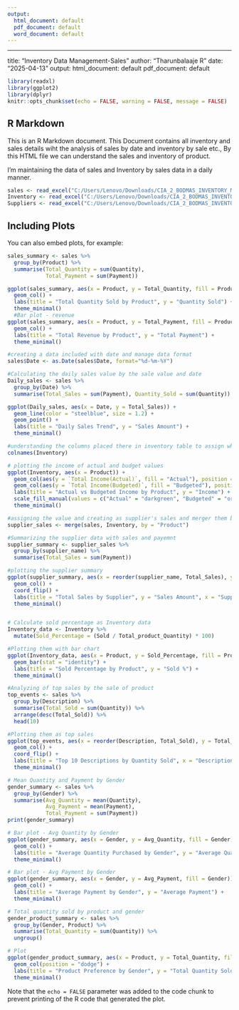 ---
output:
  html_document: default
  pdf_document: default
  word_document: default
---
---
title: "Inventory Data Management-Sales"
author: "Tharunbalaaje R"
date: "2025-04-13"
output: 
html_document: default
pdf_document: default

```{r setup, include=FALSE}
library(readxl)
library(ggplot2)
library(dplyr)
knitr::opts_chunk$set(echo = FALSE, warning = FALSE, message = FALSE)
```

## R Markdown

This is an R Markdown document.
This Document contains all inventory and sales details wiht the analysis of sales by date and inventory by sale etc., By this HTML file we can understand the sales and inventory of product.

I'm maintaining the data of sales and Inventory by sales data in a daily manner.

```{r}
sales <- read_excel("C:/Users/Lenovo/Downloads/CIA_2_BODMAS_INVENTORY_MANAGEMENT_SALES.xlsx", sheet = "Sales")
Inventory <- read_excel("C:/Users/Lenovo/Downloads/CIA_2_BODMAS_INVENTORY_MANAGEMENT_SALES.xlsx", sheet = "Inventory")
Suppliers <- read_excel("C:/Users/Lenovo/Downloads/CIA_2_BODMAS_INVENTORY_MANAGEMENT_SALES.xlsx", sheet = "Suppliers")

```

## Including Plots

You can also embed plots, for example:

```{r pressure, echo=FALSE}
sales_summary <- sales %>%
  group_by(Product) %>%
  summarise(Total_Quantity = sum(Quantity),
            Total_Payment = sum(Payment))

ggplot(sales_summary, aes(x = Product, y = Total_Quantity, fill = Product)) +
  geom_col() +
  labs(title = "Total Quantity Sold by Product", y = "Quantity Sold") +
  theme_minimal()
  #Bar plot - revenue 
ggplot(sales_summary, aes(x = Product, y = Total_Payment, fill = Product)) +
  geom_col() +
  labs(title = "Total Revenue by Product", y = "Total Payment") +
  theme_minimal()

#creating a data included with date and manage data format
sales$Date <- as.Date(sales$Date, format="%d-%m-%Y")

#Calculating the daily sales value by the sale value and date
Daily_sales <- sales %>%
  group_by(Date) %>%
  summarise(Total_Sales = sum(Payment), Quantity_Sold = sum(Quantity))

ggplot(Daily_sales, aes(x = Date, y = Total_Sales)) +
  geom_line(color = "steelblue", size = 1.2) +
  geom_point() +
  labs(title = "Daily Sales Trend", y = "Sales Amount") +
  theme_minimal()

#understanding the columns placed there in inventory table to assign what to find and how to find 
colnames(Inventory)

# plotting the income of actual and budget values
ggplot(Inventory, aes(x = Product)) +
  geom_col(aes(y = `Total Income(Actual)`, fill = "Actual"), position = "dodge") +
  geom_col(aes(y = `Total Income(Budgeted)`, fill = "Budgeted"), position = "dodge") +
  labs(title = "Actual vs Budgeted Income by Product", y = "Income") +
  scale_fill_manual(values = c("Actual" = "darkgreen", "Budgeted" = "orange")) +
  theme_minimal()

#assigning the value and creating as supplier's sales and merger them by product
supplier_sales <- merge(sales, Inventory, by = "Product")

#Summarizing the supplier data with sales and payemnt
supplier_summary <- supplier_sales %>%
  group_by(supplier_name) %>%
  summarise(Total_Sales = sum(Payment))

#plotting the supplier summary
ggplot(supplier_summary, aes(x = reorder(supplier_name, Total_Sales), y = Total_Sales, fill = supplier_name)) +
  geom_col() +
  coord_flip() +
  labs(title = "Total Sales by Supplier", y = "Sales Amount", x = "Supplier") +
  theme_minimal()


# Calculate sold percentage as Inventory data
Inventory_data <- Inventory %>%
  mutate(Sold_Percentage = (Sold / Total_product_Quantity) * 100)

#Plotting them with bar chart 
ggplot(Inventory_data, aes(x = Product, y = Sold_Percentage, fill = Product)) +
  geom_bar(stat = "identity") +
  labs(title = "Sold Percentage by Product", y = "Sold %") +
  theme_minimal()

#Analyzing of top sales by the sale of product 
top_events <- sales %>%
  group_by(Description) %>%
  summarise(Total_Sold = sum(Quantity)) %>%
  arrange(desc(Total_Sold)) %>%
  head(10)

#Plotting them as top sales
ggplot(top_events, aes(x = reorder(Description, Total_Sold), y = Total_Sold, fill = Description)) +
  geom_col() +
  coord_flip() +
  labs(title = "Top 10 Descriptions by Quantity Sold", x = "Description", y = "Quantity Sold") +
  theme_minimal()

# Mean Quantity and Payment by Gender
gender_summary <- sales %>%
  group_by(Gender) %>%
  summarise(Avg_Quantity = mean(Quantity),
            Avg_Payment = mean(Payment),
            Total_Payment = sum(Payment))
print(gender_summary)

# Bar plot - Avg Quantity by Gender
ggplot(gender_summary, aes(x = Gender, y = Avg_Quantity, fill = Gender)) +
  geom_col() +
  labs(title = "Average Quantity Purchased by Gender", y = "Average Quantity") +
  theme_minimal()

# Bar plot - Avg Payment by Gender
ggplot(gender_summary, aes(x = Gender, y = Avg_Payment, fill = Gender)) +
  geom_col() +
  labs(title = "Average Payment by Gender", y = "Average Payment") +
  theme_minimal()

# Total quantity sold by product and gender
gender_product_summary <- sales %>%
  group_by(Gender, Product) %>%
  summarise(Total_Quantity = sum(Quantity)) %>%
  ungroup()

# Plot
ggplot(gender_product_summary, aes(x = Product, y = Total_Quantity, fill = Gender)) +
  geom_col(position = "dodge") +
  labs(title = "Product Preference by Gender", y = "Total Quantity Sold") +
  theme_minimal()


```

Note that the `echo = FALSE` parameter was added to the code chunk to prevent printing of the R code that generated the plot.
